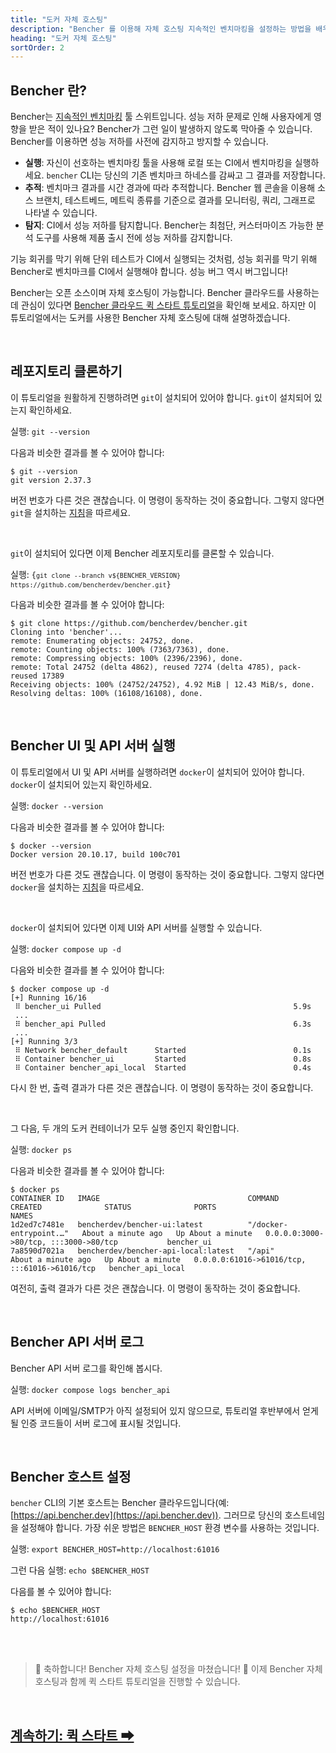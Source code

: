 ```yaml
---
title: "도커 자체 호스팅"
description: "Bencher 를 이용해 자체 호스팅 지속적인 벤치마킹을 설정하는 방법을 배우세요"
heading: "도커 자체 호스팅"
sortOrder: 2
---
```



## Bencher 란?

Bencher는 [지속적인 벤치마킹](/docs/ko/explanation/continuous-benchmarking/) 툴 스위트입니다.
성능 저하 문제로 인해 사용자에게 영향을 받은 적이 있나요?
Bencher가 그런 일이 발생하지 않도록 막아줄 수 있습니다.
Bencher를 이용하면 성능 저하를 사전에 감지하고 방지할 수 있습니다.

- **실행**: 자신이 선호하는 벤치마킹 툴을 사용해 로컬 또는 CI에서 벤치마킹을 실행하세요. `bencher` CLI는 당신의 기존 벤치마크 하네스를 감싸고 그 결과를 저장합니다.
- **추적**: 벤치마크 결과를 시간 경과에 따라 추적합니다. Bencher 웹 콘솔을 이용해 소스 브랜치, 테스트베드, 메트릭 종류를 기준으로 결과를 모니터링, 쿼리, 그래프로 나타낼 수 있습니다.
- **탐지**: CI에서 성능 저하를 탐지합니다. Bencher는 최첨단, 커스터마이즈 가능한 분석 도구를 사용해 제품 출시 전에 성능 저하를 감지합니다.

기능 회귀를 막기 위해 단위 테스트가 CI에서 실행되는 것처럼, 성능 회귀를 막기 위해 Bencher로 벤치마크를 CI에서 실행해야 합니다. 성능 버그 역시 버그입니다!

Bencher는 오픈 소스이며 자체 호스팅이 가능합니다.
Bencher 클라우드를 사용하는 데 관심이 있다면 [Bencher 클라우드 퀵 스타트 튜토리얼](/docs/ko/tutorial/quick-start/)을 확인해 보세요.
하지만 이 튜토리얼에서는 도커를 사용한 Bencher 자체 호스팅에 대해 설명하겠습니다.

<br />

## 레포지토리 클론하기

이 튜토리얼을 원활하게 진행하려면 `git`이 설치되어 있어야 합니다.
`git`이 설치되어 있는지 확인하세요.

실행: `git --version`

다음과 비슷한 결과를 볼 수 있어야 합니다:

```
$ git --version
git version 2.37.3
```

버전 번호가 다른 것은 괜찮습니다.
이 명령이 동작하는 것이 중요합니다.
그렇지 않다면 `git`을 설치하는 [지침](https://git-scm.com/book/en/v2/Getting-Started-Installing-Git)을 따르세요.

<br />

`git`이 설치되어 있다면 이제 Bencher 레포지토리를 클론할 수 있습니다.

실행: <code>{`git clone --branch v${BENCHER_VERSION} https://github.com/bencherdev/bencher.git`}</code>

다음과 비슷한 결과를 볼 수 있어야 합니다:

```
$ git clone https://github.com/bencherdev/bencher.git
Cloning into 'bencher'...
remote: Enumerating objects: 24752, done.
remote: Counting objects: 100% (7363/7363), done.
remote: Compressing objects: 100% (2396/2396), done.
remote: Total 24752 (delta 4862), reused 7274 (delta 4785), pack-reused 17389
Receiving objects: 100% (24752/24752), 4.92 MiB | 12.43 MiB/s, done.
Resolving deltas: 100% (16108/16108), done.
```

<br />

## Bencher UI 및 API 서버 실행

이 튜토리얼에서 UI 및 API 서버를 실행하려면 `docker`이 설치되어 있어야 합니다.
`docker`이 설치되어 있는지 확인하세요.

실행: `docker --version`

다음과 비슷한 결과를 볼 수 있어야 합니다:

```
$ docker --version
Docker version 20.10.17, build 100c701
```

버전 번호가 다른 것도 괜찮습니다. 이 명령이 동작하는 것이 중요합니다.
그렇지 않다면 `docker`을 설치하는 [지침](https://docs.docker.com/get-docker/)을 따르세요.

<br />

`docker`이 설치되어 있다면 이제 UI와 API 서버를 실행할 수 있습니다.

실행: `docker compose up -d`

다음와 비슷한 결과를 볼 수 있어야 합니다:

```
$ docker compose up -d
[+] Running 16/16
 ⠿ bencher_ui Pulled                                           5.9s
 ...
 ⠿ bencher_api Pulled                                          6.3s
 ...
[+] Running 3/3
 ⠿ Network bencher_default      Started                        0.1s
 ⠿ Container bencher_ui         Started                        0.8s
 ⠿ Container bencher_api_local  Started                        0.4s
```

다시 한 번, 출력 결과가 다른 것은 괜찮습니다. 이 명령이 동작하는 것이 중요합니다.

<br />

그 다음, 두 개의 도커 컨테이너가 모두 실행 중인지 확인합니다.

실행: `docker ps`

다음과 비슷한 결과를 볼 수 있어야 합니다:

```
$ docker ps
CONTAINER ID   IMAGE                                 COMMAND                  CREATED              STATUS              PORTS                                           NAMES
1d2ed7c7481e   bencherdev/bencher-ui:latest          "/docker-entrypoint.…"   About a minute ago   Up About a minute   0.0.0.0:3000->80/tcp, :::3000->80/tcp           bencher_ui
7a8590d7021a   bencherdev/bencher-api-local:latest   "/api"                   About a minute ago   Up About a minute   0.0.0.0:61016->61016/tcp, :::61016->61016/tcp   bencher_api_local
```

여전히, 출력 결과가 다른 것은 괜찮습니다. 이 명령이 동작하는 것이 중요합니다.

<br />

## Bencher API 서버 로그

Bencher API 서버 로그를 확인해 봅시다.

실행: `docker compose logs bencher_api`

API 서버에 이메일/SMTP가 아직 설정되어 있지 않으므로, 튜토리얼 후반부에서 얻게 될 인증 코드들이 서버 로그에 표시될 것입니다.

<br />

## Bencher 호스트 설정

`bencher` CLI의 기본 호스트는 Bencher 클라우드입니다(예: [https://api.bencher.dev](https://api.bencher.dev)).
그러므로 당신의 호스트네임을 설정해야 합니다. 가장 쉬운 방법은 `BENCHER_HOST` 환경 변수를 사용하는 것입니다.

실행: `export BENCHER_HOST=http://localhost:61016`

그런 다음 실행: `echo $BENCHER_HOST`

다음를 볼 수 있어야 합니다:

```
$ echo $BENCHER_HOST
http://localhost:61016
```

<br />
<br />

> 🐰 축하합니다! Bencher 자체 호스팅 설정을 마쳤습니다! 🎉
> 이제 Bencher 자체 호스팅과 함께 퀵 스타트 튜토리얼을 진행할 수 있습니다.

<br />

<h2><a href="/docs/ko/tutorial/quick-start/">계속하기: 퀵 스타트 ➡</a></h2>
